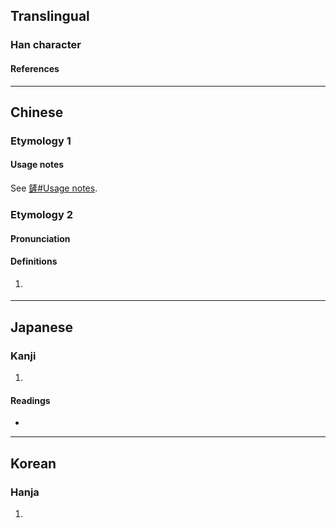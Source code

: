 {{also|鏟|铲}}
{{character info}}
{{character info|0x2F823}}
==Translingual==

===Han character===
{{Han char|rn=18|rad=刀|as=11|sn=13|four=02200|canj=YMLN|ids=⿰産刂(GV),⿰產刂(HTJK)}}

====References====
{{Han ref|kx=0143.150|dkj=02143|dj=0324.020|hdz=10354.110|uh=5277}}

----

==Chinese==

===Etymology 1===
{{zh-see|鏟|v}}

====Usage notes====
See [[鏟#Usage notes]].

===Etymology 2===
{{zh-forms|s=铲}}

====Pronunciation====
{{zh-pron
|mn=thóaⁿ
|cat=v
}}

====Definitions====
{{zh-hanzi}}

# {{lb|zh|Hokkien}} {{zh-alt-form|㔊|thóaⁿ}}

----

==Japanese==

===Kanji===
{{ja-kanji|grade=|rs=刀11}}

# {{rfdef|ja|sort=刀11}}

====Readings====
* {{ja-readings|on=[[さん]] (san), [[せん]] (sen)|kun=[[けずる]] (kezuru)}}

----

==Korean==

===Hanja===
{{ko-hanja|hangeul=산|rv=san|mr=san}}

# {{rfdef|ko|sort=刀11}}